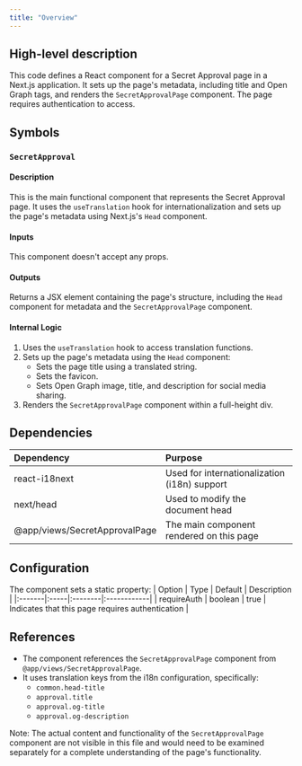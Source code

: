 ```yaml
---
title: "Overview"
---
```


## High-level description
This code defines a React component for a Secret Approval page in a Next.js application. It sets up the page's metadata, including title and Open Graph tags, and renders the `SecretApprovalPage` component. The page requires authentication to access.

## Symbols

### `SecretApproval`
#### Description
This is the main functional component that represents the Secret Approval page. It uses the `useTranslation` hook for internationalization and sets up the page's metadata using Next.js's `Head` component.

#### Inputs
This component doesn't accept any props.

#### Outputs
Returns a JSX element containing the page's structure, including the `Head` component for metadata and the `SecretApprovalPage` component.

#### Internal Logic
1. Uses the `useTranslation` hook to access translation functions.
2. Sets up the page's metadata using the `Head` component:
   - Sets the page title using a translated string.
   - Sets the favicon.
   - Sets Open Graph image, title, and description for social media sharing.
3. Renders the `SecretApprovalPage` component within a full-height div.

## Dependencies
| Dependency | Purpose |
|:-----------|:--------|
| react-i18next | Used for internationalization (i18n) support |
| next/head | Used to modify the document head |
| @app/views/SecretApprovalPage | The main component rendered on this page |

## Configuration
The component sets a static property:
| Option | Type | Default | Description |
|:-------|:-----|:--------|:------------|
| requireAuth | boolean | true | Indicates that this page requires authentication |

## References
- The component references the `SecretApprovalPage` component from `@app/views/SecretApprovalPage`.
- It uses translation keys from the i18n configuration, specifically:
  - `common.head-title`
  - `approval.title`
  - `approval.og-title`
  - `approval.og-description`

Note: The actual content and functionality of the `SecretApprovalPage` component are not visible in this file and would need to be examined separately for a complete understanding of the page's functionality.